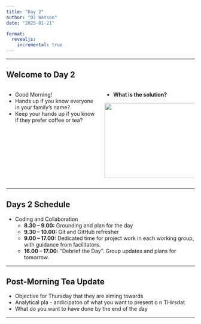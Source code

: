 ```yaml
---
title: "Day 2"
author: "OJ Watson"
date: "2025-01-21"

format:
  revealjs:
    incremental: true   
---
```



---

## Welcome to Day 2  {.smaller}

:::: {.columns}


::: {.column width="50%"}

- Good Morning!
- Hands up if you know everyone in your family's name?
- Keep your hands up if you know if they prefer coffee or tea?

:::

::: {.column width="50%"}

- **What is the solution?**

<div style="text-align: left;">
  <img src="images/jenga.png" class="fragment" width="700" height="200" />
</div>
:::

::::

---

## Days 2 Schedule  {.smaller}

- Coding and Collaboration
  - **8.30 – 9.00:** Grounding and plan for the day
  - **9.30 – 10.00:** Git and GitHub refresher
  - **9.00 – 17.00:** Dedicated time for project work in each working group, with guidance from facilitators.
  - **16.00 – 17.00:** "Debrief the Day". Group updates and plans for tomorrow.

---

## Post-Morning Tea Update  {.smaller}

- Objective for Thursday that they are aiming towards
- Analytical pla - andicipaton of what you want to present o n THirsdat
- What do you want to have done by the end of the day

---
